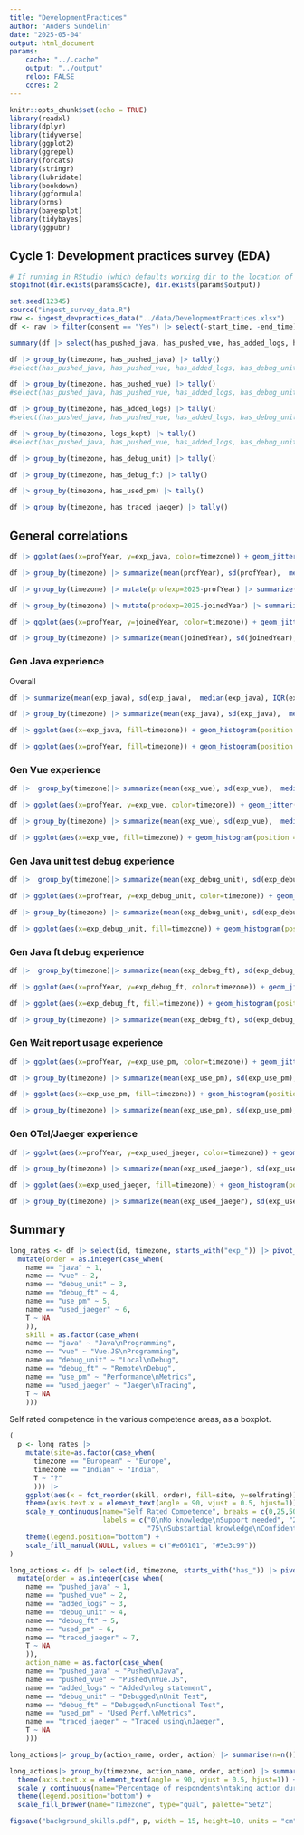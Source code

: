 ```yaml
---
title: "DevelopmentPractices"
author: "Anders Sundelin"
date: "2025-05-04"
output: html_document
params: 
    cache: "../.cache"
    output: "../output"
    reloo: FALSE
    cores: 2
---
```


```r
knitr::opts_chunk$set(echo = TRUE)
library(readxl)
library(dplyr)
library(tidyverse)
library(ggplot2)
library(ggrepel)
library(forcats)
library(stringr)
library(lubridate)
library(bookdown)
library(ggformula)
library(brms)
library(bayesplot)
library(tidybayes)
library(ggpubr)
```

## Cycle 1: Development practices survey (EDA)

```r
# If running in RStudio (which defaults working dir to the location of the Rmd file), create a directory somewhere (e.g. in the root of the repo), and use it at param, e.g. '../../output')
stopifnot(dir.exists(params$cache), dir.exists(params$output))
```

```r
set.seed(12345)
source("ingest_survey_data.R")
raw <- ingest_devpractices_data("../data/DevelopmentPractices.xlsx")
df <- raw |> filter(consent == "Yes") |> select(-start_time, -end_time)
```

```r
summary(df |> select(has_pushed_java, has_pushed_vue, has_added_logs, has_debug_unit, has_debug_ft, has_used_pm, has_traced_jaeger))
```


```r
df |> group_by(timezone, has_pushed_java) |> tally()
#select(has_pushed_java, has_pushed_vue, has_added_logs, has_debug_unit, has_debug_ft, has_used_pm, has_traced_jaeger))
```
```r
df |> group_by(timezone, has_pushed_vue) |> tally()
#select(has_pushed_java, has_pushed_vue, has_added_logs, has_debug_unit, has_debug_ft, has_used_pm, has_traced_jaeger))
```

```r
df |> group_by(timezone, has_added_logs) |> tally()
#select(has_pushed_java, has_pushed_vue, has_added_logs, has_debug_unit, has_debug_ft, has_used_pm, has_traced_jaeger))
```


```r
df |> group_by(timezone, logs_kept) |> tally()
#select(has_pushed_java, has_pushed_vue, has_added_logs, has_debug_unit, has_debug_ft, has_used_pm, has_traced_jaeger))
```

```r
df |> group_by(timezone, has_debug_unit) |> tally()
```
```r
df |> group_by(timezone, has_debug_ft) |> tally()
```
```r
df |> group_by(timezone, has_used_pm) |> tally()
```
```r
df |> group_by(timezone, has_traced_jaeger) |> tally()
```


## General correlations

```r
df |> ggplot(aes(x=profYear, y=exp_java, color=timezone)) + geom_jitter() 
```
```r
df |> group_by(timezone) |> summarize(mean(profYear), sd(profYear),  median(profYear), IQR(profYear), quantile(profYear, 0.25), quantile(profYear, 0.75))
```
```r
df |> group_by(timezone) |> mutate(profexp=2025-profYear) |> summarize(n(), mean(profexp), sd(profexp),  median(profexp), min(profexp), max(profexp))

```

```r
df |> group_by(timezone) |> mutate(prodexp=2025-joinedYear) |> summarize(n(), mean(prodexp), sd(prodexp),  median(prodexp), min(prodexp), max(prodexp))

```

```r
df |> ggplot(aes(x=profYear, y=joinedYear, color=timezone)) + geom_jitter() 
```


```r
df |> group_by(timezone) |> summarize(mean(joinedYear), sd(joinedYear),  median(joinedYear), IQR(joinedYear), quantile(joinedYear, 0.25), quantile(joinedYear, 0.75))
```

### Gen Java experience

Overall 
```r
df |> summarize(mean(exp_java), sd(exp_java),  median(exp_java), IQR(exp_java), quantile(exp_java, 0.25), quantile(exp_java, 0.75))
```

```r
df |> group_by(timezone) |> summarize(mean(exp_java), sd(exp_java),  median(exp_java), IQR(exp_java), quantile(exp_java, 0.25), quantile(exp_java, 0.75))
```

```r
df |> ggplot(aes(x=exp_java, fill=timezone)) + geom_histogram(position = "dodge") 
```


```r
df |> ggplot(aes(x=profYear, fill=timezone)) + geom_histogram(position = "dodge") 
```

### Gen Vue experience
```r
df |>  group_by(timezone)|> summarize(mean(exp_vue), sd(exp_vue),  median(exp_vue), IQR(exp_vue), quantile(exp_vue, 0.25), quantile(exp_vue, 0.75))
```


```r
df |> ggplot(aes(x=profYear, y=exp_vue, color=timezone)) + geom_jitter() 
```
```r
df |> group_by(timezone) |> summarize(mean(exp_vue), sd(exp_vue),  median(exp_vue), IQR(exp_vue), quantile(exp_vue, 0.25), quantile(exp_vue, 0.75))
```
```r
df |> ggplot(aes(x=exp_vue, fill=timezone)) + geom_histogram(position = "dodge") 
```

### Gen Java unit test debug experience

```r
df |>  group_by(timezone)|> summarize(mean(exp_debug_unit), sd(exp_debug_unit),  median(exp_debug_unit), IQR(exp_debug_unit), quantile(exp_debug_unit, 0.25), quantile(exp_debug_unit, 0.75))
```

```r
df |> ggplot(aes(x=profYear, y=exp_debug_unit, color=timezone)) + geom_jitter() 
```

```r
df |> group_by(timezone) |> summarize(mean(exp_debug_unit), sd(exp_debug_unit),  median(exp_debug_unit), IQR(exp_debug_unit), quantile(exp_debug_unit, 0.25), quantile(exp_debug_unit, 0.75))
```

```r
df |> ggplot(aes(x=exp_debug_unit, fill=timezone)) + geom_histogram(position = "dodge") 
```

### Gen Java ft debug experience

```r
df |>  group_by(timezone)|> summarize(mean(exp_debug_ft), sd(exp_debug_ft),  median(exp_debug_ft), IQR(exp_debug_ft), quantile(exp_debug_ft, 0.25), quantile(exp_debug_ft, 0.75))
```

```r
df |> ggplot(aes(x=profYear, y=exp_debug_ft, color=timezone)) + geom_jitter() 
```

```r
df |> ggplot(aes(x=exp_debug_ft, fill=timezone)) + geom_histogram(position = "dodge") 
```

```r
df |> group_by(timezone) |> summarize(mean(exp_debug_ft), sd(exp_debug_ft),  median(exp_debug_ft), IQR(exp_debug_ft), quantile(exp_debug_ft, 0.25), quantile(exp_debug_ft, 0.75))
```

### Gen Wait report usage experience

```r
df |> ggplot(aes(x=profYear, y=exp_use_pm, color=timezone)) + geom_jitter() 
```

```r
df |> group_by(timezone) |> summarize(mean(exp_use_pm), sd(exp_use_pm),  median(exp_use_pm), IQR(exp_use_pm), quantile(exp_use_pm, 0.25), quantile(exp_use_pm, 0.75))
```
```r
df |> ggplot(aes(x=exp_use_pm, fill=timezone)) + geom_histogram(position = "dodge") 
```

```r
df |> group_by(timezone) |> summarize(mean(exp_use_pm), sd(exp_use_pm),  median(exp_use_pm), IQR(exp_use_pm), quantile(exp_use_pm, 0.25), quantile(exp_use_pm, 0.75))
```

### Gen OTel/Jaeger experience


```r
df |> ggplot(aes(x=profYear, y=exp_used_jaeger, color=timezone)) + geom_jitter() 
```

```r
df |> group_by(timezone) |> summarize(mean(exp_used_jaeger), sd(exp_used_jaeger),  median(exp_used_jaeger), IQR(exp_used_jaeger), quantile(exp_used_jaeger, 0.25), quantile(exp_used_jaeger, 0.75))
```
```r
df |> ggplot(aes(x=exp_used_jaeger, fill=timezone)) + geom_histogram(position = "dodge") 
```
```r
df |> group_by(timezone) |> summarize(mean(exp_used_jaeger), sd(exp_used_jaeger),  median(exp_used_jaeger), IQR(exp_used_jaeger), quantile(exp_used_jaeger, 0.25), quantile(exp_used_jaeger, 0.75))
```

## Summary

```r
long_rates <- df |> select(id, timezone, starts_with("exp_")) |> pivot_longer(starts_with("exp_"), values_to = "selfrating", names_prefix = "exp_") |>
  mutate(order = as.integer(case_when(
    name == "java" ~ 1,
    name == "vue" ~ 2,
    name == "debug_unit" ~ 3,
    name == "debug_ft" ~ 4,
    name == "use_pm" ~ 5,
    name == "used_jaeger" ~ 6,
    T ~ NA
    )),
    skill = as.factor(case_when(
    name == "java" ~ "Java\nProgramming",
    name == "vue" ~ "Vue.JS\nProgramming",
    name == "debug_unit" ~ "Local\nDebug",
    name == "debug_ft" ~ "Remote\nDebug",
    name == "use_pm" ~ "Performance\nMetrics",
    name == "used_jaeger" ~ "Jaeger\nTracing",
    T ~ NA
    )))
```

Self rated competence in the various competence areas, as a boxplot.

```r
(
  p <- long_rates |> 
    mutate(site=as.factor(case_when(
      timezone == "European" ~ "Europe",
      timezone == "Indian" ~ "India",
      T ~ "?"
      ))) |> 
    ggplot(aes(x = fct_reorder(skill, order), fill=site, y=selfrating)) + geom_boxplot(alpha=1/2) + theme_bw() + 
    theme(axis.text.x = element_text(angle = 90, vjust = 0.5, hjust=1)) + xlab(NULL) + 
    scale_y_continuous(name="Self Rated Competence", breaks = c(0,25,50,75,100), 
                       labels = c("0\nNo knowledge\nSupport needed", "25\nBasic awareness\nLack of confidence", "50\nModerate understanding\nSomewhat confident",
                                  "75\nSubstantial knowledge\nConfident", "100\nExpert knowledge\nFully confident")) + 
    theme(legend.position="bottom") + 
    scale_fill_manual(NULL, values = c("#e66101", "#5e3c99")) 
)
```

```r
long_actions <- df |> select(id, timezone, starts_with("has_")) |> pivot_longer(starts_with("has_"), values_to = "action", names_prefix = "has_") |>
  mutate(order = as.integer(case_when(
    name == "pushed_java" ~ 1,
    name == "pushed_vue" ~ 2,
    name == "added_logs" ~ 3,
    name == "debug_unit" ~ 4,
    name == "debug_ft" ~ 5,
    name == "used_pm" ~ 6,
    name == "traced_jaeger" ~ 7,
    T ~ NA
    )),
    action_name = as.factor(case_when(
    name == "pushed_java" ~ "Pushed\nJava",
    name == "pushed_vue" ~ "Pushed\nVue.JS",
    name == "added_logs" ~ "Added\nlog statement",
    name == "debug_unit" ~ "Debugged\nUnit Test",
    name == "debug_ft" ~ "Debugged\nFunctional Test",
    name == "used_pm" ~ "Used Perf.\nMetrics",
    name == "traced_jaeger" ~ "Traced using\nJaeger",
    T ~ NA
    )))
```

```r
long_actions|> group_by(action_name, order, action) |> summarise(n=n()) |> mutate(pct=round(100*n/sum(n), 2)) |> filter(action=="Yes") |> arrange(order)
```

```r
long_actions|> group_by(timezone, action_name, order, action) |> summarise(n=n()) |> mutate(pct=n/sum(n)) |> filter(action=="Yes") |> ggplot(aes(fill=timezone, y=pct, x=fct_reorder(action_name, order))) + geom_bar(position="dodge", stat="identity") + theme_bw() +
  theme(axis.text.x = element_text(angle = 90, vjust = 0.5, hjust=1)) + xlab(NULL) + 
  scale_y_continuous(name="Percentage of respondents\ntaking action during last month", breaks = c(0,0.25,0.50,0.75,1.00), labels = c("0%", "25%", "50%", "75%", "100%")) +
  theme(legend.position="bottom") + 
  scale_fill_brewer(name="Timezone", type="qual", palette="Set2")
```

```r
figsave("background_skills.pdf", p, width = 15, height=10, units = "cm")
```
